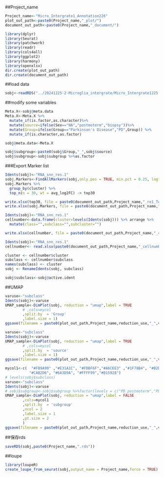 ##Project_name
```r
Project_name<-"Micro_Intergrate1_Annotation226"
plot_out_path<-paste0(Project_name,"_plot/")
document_out_path<-paste0(Project_name,"_document/")
```

```r
library(dplyr)
library(Seurat)
library(patchwork)
library(readr)
library(cols4all)
library(ggplot2)
library(harmony)
library(openxlsx)
dir.create(plot_out_path)
dir.create(document_out_path)
```
##load data
```r
sobj<-readRDS("../20241225-2-Microglia_intergrate/Micro_Intergrate1225.rds")
```
##modify some variables

```r
Meta.X<-sobj@meta.data
Meta.X<-Meta.X %>%
  mutate_if(is.factor,as.character)%>%
  mutate(source=ifelse(Sex=="NA","postmoterm","biopsy"))%>%
  mutate(Group=ifelse(Group=="Parkinson's Disease","PD",Group)) %>%
  mutate_if(is.character,as.factor)
```

```r
sobj@meta.data<-Meta.X
```


```r
sobj$subgroup<-paste0(sobj$Group,"_",sobj$source)
sobj$subgroup<-sobj$subgroup %>%as.factor
```


###Export Marker list
```r
Idents(sobj)<-"RNA_snn_res.1"
sobj.Markers<-FindAllMarkers(sobj,only.pos = TRUE, min.pct = 0.25, logfc.threshold = 0.25)
sobj.Markers %>%
  group_by(cluster) %>%
  top_n(n = 30, wt = avg_log2FC) -> top30

write.xlsx(top30, file = paste0(document_out_path,Project_name,"_re1_Top30.xlsx"))
write.xlsx(sobj.Markers, file = paste0(document_out_path,Project_name,"_re1.xlsx"))

```

```r
Idents(sobj)<-"RNA_snn_res.1"
cellnumber<-data.frame(cluster=levels(Idents(sobj))) %>% arrange %>%
  mutate(class="",subclass="",subcluster="")

write.xlsx(cellnumber, file = paste0(document_out_path,Project_name,"_cellnumber.xlsx"))
```

```r

Idents(sobj)<-"RNA_snn_res.1"
cellnumber<- read.xlsx(paste0(document_out_path,Project_name,"_cellnumber.xlsx"))

cluster <- cellnumber$cluster
subclass <- cellnumber$subclass
names(subclass) <- cluster
sobj <- RenameIdents(sobj, subclass)

sobj$subclass<-sobj@active.ident
```
##UMAP
```r
varuse<-"subclass"
Idents(sobj)<-varuse
UMAP_sample<-DimPlot(sobj, reduction = "umap",label = TRUE
        # ,cols=mycol
        ,split.by  = 'Group'
        ,label.size = 1)
ggsave(filename = paste0(plot_out_path,Project_name,reduction_use,"_",varuse,"_group.png"),plot = UMAP_sample,device = "png",width=4000,height = 2000,dpi = 300,units = "px")
```
```r
varuse<-"subclass"
Idents(sobj)<-varuse
UMAP_sample<-DimPlot(sobj, reduction = "umap",label = TRUE
        # ,cols=mycol
        ,split.by  = 'source'
        ,label.size = 1)
ggsave(filename = paste0(plot_out_path,Project_name,reduction_use,"_",varuse,"_source.png"),plot = UMAP_sample,device = "png",width=4000,height = 2000,dpi = 300,units = "px")
```
```r
mycol1<-c(  "#FB9A99" ,"#E31A1C", "#FDBF6F","#A6CEE3" ,"#1F78B4", "#B2DF8A" ,"#33A02C" ,"#FF7F00" ,
           "#CAB2D6", "#6A3D9A", "#FFFF99","#B15928")
# levels(sobj$subclass)
varuse<-"subclass"
Idents(sobj)<-varuse
# sobj$subgroup<-sobj$subgroup %>%factor(levels = c("PD_postmoterm","PD_biopsy","Control_postmoterm","Control_biopsy"))
UMAP_sample<-DimPlot(sobj, reduction = "umap",label = FALSE
        ,cols=mycol1
        ,split.by  = 'subgroup'
        ,ncol = 2
        ,label.size = 1
        ,pt.size = 2
        )
ggsave(filename = paste0(plot_out_path,Project_name,reduction_use,"_",varuse,"_subgroup.png"),plot = UMAP_sample,device = "png",width=4000,height = 4000,dpi = 300,units = "px")
```
##保存rds

```r
saveRDS(sobj,paste0(Project_name,".rds"))
```
##loupe
```r
library(loupeR)
create_loupe_from_seurat(sobj,output_name = Project_name,force = TRUE)
```

